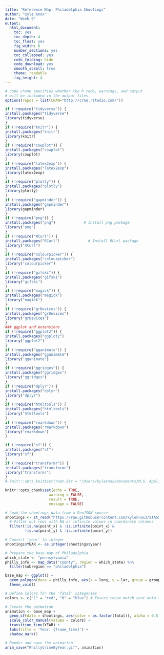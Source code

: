 ```yaml
---
title: "Reference Map: Philadelphia Shootings"
author: "Kyle Knox"
date: "Week 9"
output:
  html_document: 
    toc: yes
    toc_depth: 4
    toc_float: yes
    fig_width: 6
    number_sections: yes
    toc_collapsed: yes
    code_folding: hide
    code_download: yes
    smooth_scroll: true
    theme: readable
    fig_height: 4
---
```

  
  <style type="text/css">
  
  div#TOC li {
list-style:none;
background-color:lightgray;
background-image:none;
background-repeat:none;
background-position:0;
font-family: Arial, Helvetica, sans-serif;
color: #780c0c;
  }

/* mouse over link */
  div#TOC a:hover {
color: red;
}

/* unvisited link */
  div#TOC a:link {
color: blue;
}



h1.title {
  font-size: 24px;
  color: Darkblue;
  text-align: center;
  font-family: Arial, Helvetica, sans-serif;
  font-variant-caps: normal;
}
h4.author { 
  font-size: 18px;
  font-family: "Times New Roman", Times, serif;
  color: DarkRed;
  text-align: center;
}
h4.date { 
  font-size: 18px;
  font-family: "Times New Roman", Times, serif;
  color: DarkBlue;
  text-align: center;
}
h1 {
  font-size: 22px;
  font-family: "Times New Roman", Times, serif;
  color: darkred;
  text-align: center;
}
h2 { /
    font-size: 18px;
  font-family: "Times New Roman", Times, serif;
  color: navy;
  text-align: left;
}

h3 { 
  font-size: 15px;
  font-family: "Times New Roman", Times, serif;
  color: navy;
  text-align: left;
}

h4 { /* Header 4 - and the author and data headers use this too  */
    font-size: 18px;
  font-family: "Times New Roman", Times, serif;
  color: darkred;
  text-align: left;
}

/* unvisited link */
  a:link {
    color: green;
  }

/* visited link */
  a:visited {
    color: green;
  }

/* mouse over link */
  a:hover {
    color: red;
  }

/* selected link */
  a:active {
    color: yellow;
  }

</style>
  
  
  ```r
# code chunk specifies whether the R code, warnings, and output 
# will be included in the output files.
options(repos = list(CRAN="http://cran.rstudio.com/"))

if (!require("tidyverse")) {
  install.packages("tidyverse")
  library(tidyverse)
}
if (!require("knitr")) {
  install.packages("knitr")
  library(knitr)
}
if (!require("cowplot")) {
  install.packages("cowplot")
  library(cowplot)
}
if (!require("latex2exp")) {
  install.packages("latex2exp")
  library(latex2exp)
}
if (!require("plotly")) {
  install.packages("plotly")
  library(plotly)
}
if (!require("gapminder")) {
  install.packages("gapminder")
  library(gapminder)
}
if (!require("png")) {
  install.packages("png")             # Install png package
  library("png")
}
if (!require("RCurl")) {
  install.packages("RCurl")             # Install RCurl package
  library("RCurl")
}
if (!require("colourpicker")) {
  install.packages("colourpicker")              
  library("colourpicker")
}
if (!require("gifski")) {
  install.packages("gifski")              
  library("gifski")
}
if (!require("magick")) {
  install.packages("magick")              
  library("magick")
}
if (!require("grDevices")) {
  install.packages("grDevices")              
  library("grDevices")
}
### ggplot and extensions
if (!require("ggplot2")) {
  install.packages("ggplot2")              
  library("ggplot2")
}
if (!require("gganimate")) {
  install.packages("gganimate")              
  library("gganimate")
}
if (!require("ggridges")) {
  install.packages("ggridges")              
  library("ggridges")
}
if (!require("dplyr")) {
  install.packages("dplyr")              
  library("dplyr")
}
if (!require("htmltools")) {
  install.packages("htmltools")              
  library("htmltools")
}
if (!require("rmarkdown")) {
  install.packages("rmarkdown")              
  library("rmarkdown")
}

if (!require("sf")) {
  install.packages("sf")
  library("sf")
}
if (!require("transformr")) {
  install.packages("transformr")
  library("transformr")
}
# knitr::opts_knit$set(root.dir = "/Users/kyleknox/Documents/M.S. Applied Statistics/SPRING 2024/STA533/week9)

knitr::opts_chunk$set(echo = TRUE,       
                      warning = FALSE,   
                      result = TRUE,   
                      message = FALSE)
```
```r
# Load the shootings data from a GeoJSON source
shootings <- st_read("https://raw.githubusercontent.com/kyleknox3/STA553/main/week9/shootings.geojson", quiet = TRUE) %>%
  # Filter out rows with NA or infinite values in coordinate columns
  filter(!is.na(point_x) & !is.infinite(point_x) &
         !is.na(point_y) & !is.infinite(point_y))

# Convert 'year' to integer
shootings$YEAR <- as.integer(shootings$year)
```

```r
# Prepare the base map of Philadelphia
which_state <- "pennsylvania"
philly_info <- map_data("county", region = which_state) %>%
  filter(subregion == "philadelphia")

base_map <- ggplot() +
  geom_polygon(data = philly_info, aes(x = long, y = lat, group = group), color = "black", fill = "white") +
  theme_void()
```

```r
# Define colors for the 'fatal' categories
colors <- c("1" = "red", "0" = "blue") # Ensure these match your data's 'fatal' encoding

# Create the animation
animation <- base_map +
  geom_sf(data = shootings, aes(color = as.factor(fatal)), alpha = 0.5) +
  scale_color_manual(values = colors) +
  transition_time(YEAR) +
  labs(title = 'Year: {frame_time}') +
  shadow_mark()

# Render and save the animation
anim_save("PhillyCrimeByYear.gif", animation)
```